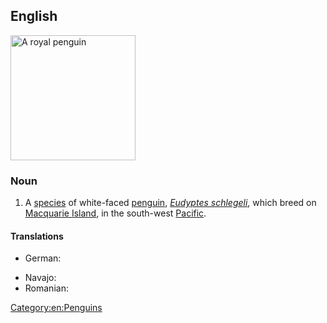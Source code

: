 ==English==
{{wikipedia}}
[[Image:RoyalPenguins2.JPG|200px|thumb|right|A royal penguin]]
{{wikispecies|Eudyptes schlegeli}}

===Noun===
{{en-noun}}

# A [[species]] of white-faced [[penguin]], ''[[Eudyptes schlegeli]]'', which breed on [[Macquarie Island]], in the south-west [[Pacific]].

====Translations====
{{trans-top|''Eudyptes schlegeli''}}
* German: {{t+|de|Haubenpinguin|m}}
{{trans-mid}}
* Navajo: {{t|nv|tsídii naʼałkʼaiʼí bítááʼ łitsooígíí}}
* Romanian: {{t|ro|pinguinul regal|m}}
{{trans-bottom}}

[[Category:en:Penguins]]